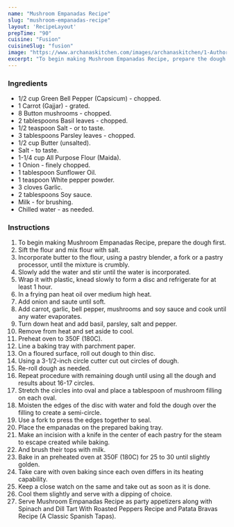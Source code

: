 ---
name: "Mushroom Empanadas Recipe"
slug: "mushroom-empanadas-recipe"
layout: 'RecipeLayout'
prepTime: "90"
cuisine: "Fusion"
cuisineSlug: "fusion"
image: "https://www.archanaskitchen.com/images/archanaskitchen/1-Author/swapna_sunil/_Mushroom_Empanadas.jpg"
excerpt: "To begin making Mushroom Empanadas Recipe, prepare the dough first"
---

### Ingredients

- 1/2 cup Green Bell Pepper (Capsicum) - chopped.
- 1 Carrot (Gajjar) - grated.
- 8 Button mushrooms - chopped.
- 2 tablespoons Basil leaves - chopped.
- 1/2 teaspoon Salt - or to taste.
- 3 tablespoons Parsley leaves - chopped.
- 1/2 cup Butter (unsalted).
- Salt - to taste.
- 1-1/4 cup All Purpose Flour (Maida).
- 1 Onion - finely chopped.
- 1 tablespoon Sunflower Oil.
- 1 teaspoon White pepper powder.
- 3 cloves Garlic.
- 2 tablespoons Soy sauce.
- Milk - for brushing.
- Chilled water - as needed.

### Instructions

1. To begin making Mushroom Empanadas Recipe, prepare the dough first.
1. Sift the flour and mix flour with salt.
1. Incorporate butter to the flour, using a pastry blender, a fork or a pastry processor, until the mixture is crumbly.
1. Slowly add the water and stir until the water is incorporated.
1. Wrap it with plastic, knead slowly to form a disc and refrigerate for at least 1 hour.
1. In a frying pan heat oil over medium high heat.
1. Add onion and saute until soft.
1. Add carrot, garlic, bell pepper, mushrooms and soy sauce and cook until any water evaporates.
1. Turn down heat and add basil, parsley, salt and pepper.
1. Remove from heat and set aside to cool.
1. Preheat oven to 350F (180C).
1. Line a baking tray with parchment paper.
1. On a floured surface, roll out dough to thin disc.
1. Using a 3-1/2-inch circle cutter cut out circles of dough.
1. Re-roll dough as needed.
1. Repeat procedure with remaining dough until using all the dough and results about 16-17 circles.
1. Stretch the circles into oval and place a tablespoon of mushroom filling on each oval.
1. Moisten the edges of the disc with water and fold the dough over the filling to create a semi-circle.
1. Use a fork to press the edges together to seal.
1. Place the empanadas on the prepared baking tray.
1. Make an incision with a knife in the center of each pastry for the steam to escape created while baking.
1. And brush their tops with milk.
1. Bake in an preheated oven at 350F (180C) for 25 to 30 until slightly golden.
1. Take care with oven baking since each oven differs in its heating capability.
1. Keep a close watch on the same and take out as soon as it is done.
1. Cool them slightly and serve with a dipping of choice.
1. Serve Mushroom Empanadas Recipe as party appetizers along with Spinach and Dill Tart With Roasted Peppers Recipe and Patata Bravas Recipe (A Classic Spanish Tapas).
